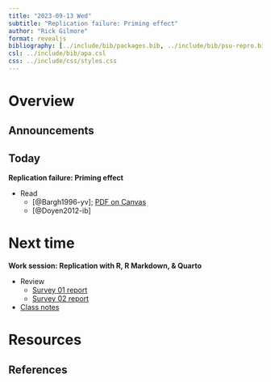 ```yaml
---
title: "2023-09-13 Wed"
subtitle: "Replication failure: Priming effect"
author: "Rick Gilmore"
format: revealjs
bibliography: [../include/bib/packages.bib, ../include/bib/psu-repro.bib]
csl: ../include/bib/apa.csl
css: ../include/css/styles.css
---
```


# Overview

## Announcements

## Today

**Replication failure: Priming effect**

- Read
    - [@Bargh1996-yv]; [PDF on Canvas](https://psu.instructure.com/courses/2280122/files/folder/readings?preview=151876806)
    - [@Doyen2012-ib]

# Next time

**Work session: Replication with R, R Markdown, & Quarto**

- Review
  - [Survey 01 report](survey-01.qmd)
  - [Survey 02 report](survey-02.qmd)
- [Class notes](../notes/wk04-2023-09-15.qmd)

# Resources

## References

